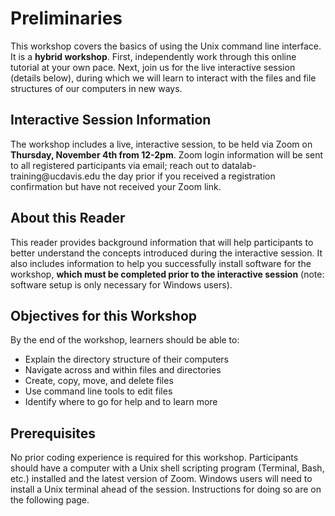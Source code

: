 Preliminaries
=============

This workshop covers the basics of using the Unix command line interface. It is 
a **hybrid workshop**. First, independently work through this online tutorial at 
your own pace. Next, join us for the live interactive session (details below), 
during which we will learn to interact with the files and file structures of our 
computers in new ways.

Interactive Session Information
-------------------------------

The workshop includes a live, interactive session, to be held via Zoom on 
**Thursday, November 4th from 12-2pm**. Zoom login information will be sent to 
all registered participants via email; reach out to datalab-training@ucdavis.edu 
the day prior if you received a registration confirmation but have not received 
your Zoom link.

About this Reader
-----------------

This reader provides background information that will help participants to better 
understand the concepts introduced during the interactive session. It also 
includes information to help you successfully install software for the workshop, 
**which must be completed prior to the interactive session** (note: software setup 
is only necessary for Windows users).

Objectives for this Workshop
----------------------------

By the end of the workshop, learners should be able to:

+ Explain the directory structure of their computers
+ Navigate across and within files and directories
+ Create, copy, move, and delete files
+ Use command line tools to edit files
+ Identify where to go for help and to learn more

Prerequisites
-------------

No prior coding experience is required for this workshop. Participants should 
have a computer with a Unix shell scripting program (Terminal, Bash, etc.) 
installed and the latest version of Zoom. Windows users will need to install a 
Unix terminal ahead of the session. Instructions for doing so are on the 
following page.